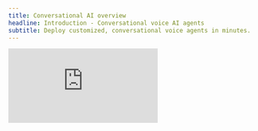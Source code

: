 ```yaml
---
title: Conversational AI overview
headline: Introduction - Conversational voice AI agents
subtitle: Deploy customized, conversational voice agents in minutes.
---
```


<div style={{ position: 'relative', width: '100%', paddingBottom: '56.25%' }}>
  <iframe
    src="https://player.vimeo.com/video/1029660636"
    frameBorder="0"
    style={{ position: 'absolute', top: '0', left: '0', width: '100%', height: '100%' }}
    className="aspect-video w-full rounded-lg"
    allow="autoplay; fullscreen; picture-in-picture"
    allowFullScreen
  />
</div>

## What is Conversational AI?

ElevenLabs [Conversational AI](https://elevenlabs.io/conversational-ai) is a platform for deploying customized, conversational voice agents. Built in response to our customers' needs, our platform eliminates months of development time typically spent building conversation stacks from scratch. It combines these building blocks:

<CardGroup cols={2}>
  <Card title="Speech to text">
    Our fine tuned ASR model that transcribes the caller's dialogue.
  </Card>
  <Card title="Language model">
    Choose from Gemini, Claude, OpenAI and more, or bring your own.
  </Card>
  <Card title="Text to speech">
    Our low latency, human-like TTS across 5k+ voices and 31 languages.
  </Card>
  <Card title="Turn taking">
    Our custom turn taking and interruption detection service that feels human.
  </Card>
</CardGroup>

Altogether it is a highly composable AI Voice agent solution that can scale to thousands of calls per day. With [server](/docs/conversational-ai/customization/tools/server-tools) & [client side](/docs/conversational-ai/customization/tools/client-tools) tools, [knowledge](/docs/conversational-ai/customization/knowledge-base) bases, [dynamic](/docs/conversational-ai/customization/personalization/dynamic-variables) agent instantiation and [overrides](/docs/conversational-ai/customization/personalization/overrides), plus built-in monitoring, it's the complete developer toolkit.

<Card title="Pricing" horizontal>
  15 minutes to get started on the free plan. Get 13,750 minutes included on the Business plan at
  \$0.08 per minute on the Business plan, with extra minutes billed at \$0.08, as well as
  significantly discounted pricing at higher volumes.
  <br />
  **Setup & Prompt Testing**: billed at half the cost.
</Card>

<Note>
  Usage is billed to the account that created the agent. If authentication is not enabled, anybody
  with your agent's id can connect to it and consume your credits. To protect against this, either
  enable authentication for your agent or handle the agent id as a secret.
</Note>

## Pricing tiers

<Tabs>
  <Tab title="In Minutes">
  
  | Tier     | Price   | Minutes included | Cost per extra minute              |
  | -------- | ------- | ---------------- | ---------------------------------- |
  | Free     | \$0     | 15               | Unavailable                        |
  | Starter  | \$5     | 50               | Unavailable                        |
  | Creator  | \$22    | 250              | ~\$0.12                            |
  | Pro      | \$99    | 1100             | ~\$0.11                            |
  | Scale    | \$330   | 3,600            | ~\$0.10                            |
  | Business | \$1,320 | 13,750           | \$0.08 (annual), \$0.096 (monthly) |

  </Tab>
  <Tab title="In Credits">
  
  | Tier     | Price   | Credits included | Cost in credits per extra minute |
  | -------- | ------- | ---------------- | -------------------------------- |
  | Free     | \$0     | 10,000           | Unavailable                      |
  | Starter  | \$5     | 30,000           | Unavailable                      |
  | Creator  | \$22    | 100,000          | 400                              |
  | Pro      | \$99    | 500,000          | 454                              |
  | Scale    | \$330   | 2,000,000        | 555                              |
  | Business | \$1,320 | 11,000,000       | 800                              |

  </Tab>
</Tabs>

<Note>
  Today we're covering the LLM costs, though these will be passed through to customers in the
  future.
</Note>

## Models

Currently, the following models are natively supported and can be configured via the agent settings:

- Gemini 2.0 Flash
- Gemini 1.5 Flash
- Gemini 1.5 Pro
- Gemini 1.0 Pro
- GPT-4o Mini
- GPT-4o
- GPT-4 Turbo
- GPT-3.5 Turbo
- Claude 3.5 Sonnet
- Claude 3 Haiku

![Supported models](/assets/images/conversational-ai/llms.png)

You can start with our [free tier](https://elevenlabs.io/app/sign-up), which includes 15 minutes of conversation per month.

Need more? Upgrade to a [paid plan](https://elevenlabs.io/pricing/api) instantly - no sales calls required. For enterprise usage (6+ hours of daily conversation), [contact our sales team](https://elevenlabs.io/contact-sales) for custom pricing tailored to your needs.

## Popular applications

Companies and creators use our Conversational AI orchestration platform to create:

- **Customer service**: Assistants trained on company documentation that can handle customer queries, troubleshoot issues, and provide 24/7 support in multiple languages.
- **Virtual assistants**: Assistants trained to manage scheduling, set reminders, look up information, and help users stay organized throughout their day.
- **Retail support**: Assistants that help customers find products, provide personalized recommendations, track orders, and answer product-specific questions.
- **Personalized learning**: Assistants that help students learn new topics & enhance reading comprehension by speaking with books and [articles](https://elevenlabs.io/blog/time-brings-conversational-ai-to-journalism).

<Note>
  Ready to get started? Check out our [quickstart guide](/docs/conversational-ai/quickstart) to
  create your first AI agent in minutes.
</Note>

## FAQ

<AccordionGroup>
  <Accordion title="Concurrency limits">
Plan limits

Your subscription plan determines how many calls can be made simultaneously.

| Plan       | Concurrency limit |
| ---------- | ----------------- |
| Free       | 4                 |
| Starter    | 6                 |
| Creator    | 10                |
| Pro        | 20                |
| Scale      | 30                |
| Business   | 30                |
| Enterprise | Elevated          |

    <Note>
      To increase your concurrency limit [upgrade your subscription plan](https://elevenlabs.io/pricing/api)
      or [contact sales](https://elevenlabs.io/contact-sales) to discuss enterprise plans.
    </Note>

  </Accordion>
  <Accordion title="Supported audio formats">
    The following audio output formats are supported in the Conversational AI platform:

    - PCM (8 kHz / 16 kHz / 22.05 kHz / 24 kHz / 44.1 kHz)
    - μ-law 8000Hz

  </Accordion>
</AccordionGroup>
